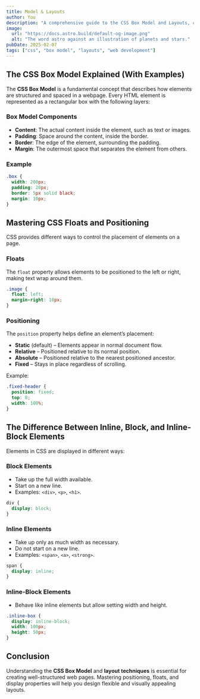 ```yaml
---
title: Model & Layouts  
author: You  
description: "A comprehensive guide to the CSS Box Model and Layouts, covering box properties, positioning techniques, and display types."  
image:  
  url: "https://docs.astro.build/default-og-image.png"  
  alt: "The word astro against an illustration of planets and stars."  
pubDate: 2025-02-07  
tags: ["css", "box model", "layouts", "web development"]  
---
```


## The CSS Box Model Explained (With Examples)  
The **CSS Box Model** is a fundamental concept that describes how elements are structured and spaced in a webpage. Every HTML element is represented as a rectangular box with the following layers:

### Box Model Components  
- **Content**: The actual content inside the element, such as text or images.
- **Padding**: Space around the content, inside the border.
- **Border**: The edge of the element, surrounding the padding.
- **Margin**: The outermost space that separates the element from others.

### Example  
```css
.box {
  width: 200px;
  padding: 20px;
  border: 5px solid black;
  margin: 10px;
}
```

## Mastering CSS Floats and Positioning  
CSS provides different ways to control the placement of elements on a page.

### Floats  
The `float` property allows elements to be positioned to the left or right, making text wrap around them.
```css
.image {
  float: left;
  margin-right: 10px;
}
```

### Positioning  
The `position` property helps define an element’s placement:
- **Static** (default) – Elements appear in normal document flow.
- **Relative** – Positioned relative to its normal position.
- **Absolute** – Positioned relative to the nearest positioned ancestor.
- **Fixed** – Stays in place regardless of scrolling.

Example:
```css
.fixed-header {
  position: fixed;
  top: 0;
  width: 100%;
}
```

## The Difference Between Inline, Block, and Inline-Block Elements  
Elements in CSS are displayed in different ways:

### Block Elements  
- Take up the full width available.
- Start on a new line.
- Examples: `<div>`, `<p>`, `<h1>`.
```css
div {
  display: block;
}
```

### Inline Elements  
- Take up only as much width as necessary.
- Do not start on a new line.
- Examples: `<span>`, `<a>`, `<strong>`.
```css
span {
  display: inline;
}
```

### Inline-Block Elements  
- Behave like inline elements but allow setting width and height.
```css
.inline-box {
  display: inline-block;
  width: 100px;
  height: 50px;
}
```

## Conclusion  
Understanding the **CSS Box Model** and **layout techniques** is essential for creating well-structured web pages. Mastering positioning, floats, and display properties will help you design flexible and visually appealing layouts.


